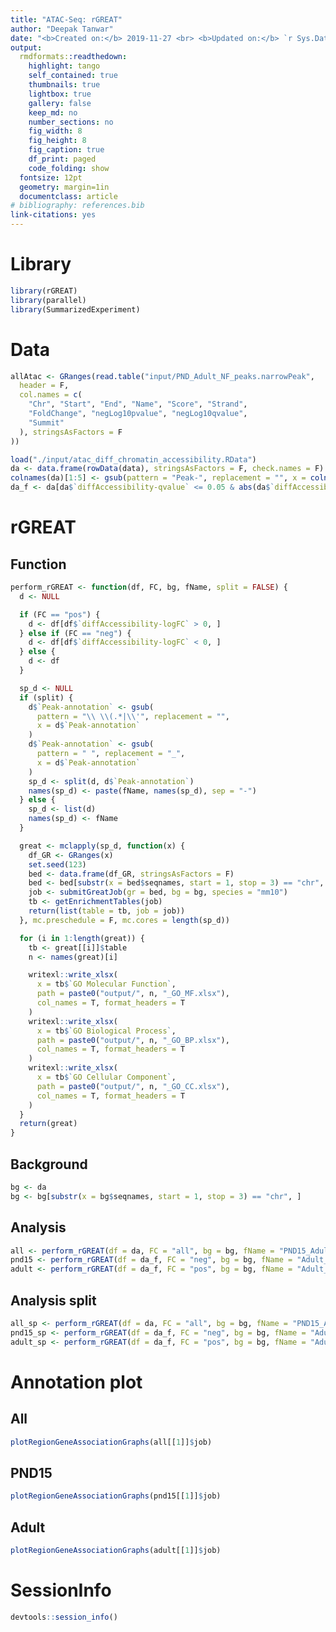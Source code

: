 ```yaml
---
title: "ATAC-Seq: rGREAT"
author: "Deepak Tanwar"
date: "<b>Created on:</b> 2019-11-27 <br> <b>Updated on:</b> `r Sys.Date()`"
output:
  rmdformats::readthedown:
    highlight: tango
    self_contained: true
    thumbnails: true
    lightbox: true
    gallery: false
    keep_md: no
    number_sections: no
    fig_width: 8
    fig_height: 8
    fig_caption: true
    df_print: paged
    code_folding: show
  fontsize: 12pt
  geometry: margin=1in
  documentclass: article
# bibliography: references.bib
link-citations: yes
---
```


# Library
```r
library(rGREAT)
library(parallel)
library(SummarizedExperiment)
```

# Data

```r
allAtac <- GRanges(read.table("input/PND_Adult_NF_peaks.narrowPeak",
  header = F,
  col.names = c(
    "Chr", "Start", "End", "Name", "Score", "Strand",
    "FoldChange", "negLog10pvalue", "negLog10qvalue",
    "Summit"
  ), stringsAsFactors = F
))

load("./input/atac_diff_chromatin_accessibility.RData")
da <- data.frame(rowData(data), stringsAsFactors = F, check.names = F)
colnames(da)[1:5] <- gsub(pattern = "Peak-", replacement = "", x = colnames(da)[1:5])
da_f <- da[da$`diffAccessibility-qvalue` <= 0.05 & abs(da$`diffAccessibility-logFC`) >= 1, ]
```

# rGREAT

## Function
```r
perform_rGREAT <- function(df, FC, bg, fName, split = FALSE) {
  d <- NULL

  if (FC == "pos") {
    d <- df[df$`diffAccessibility-logFC` > 0, ]
  } else if (FC == "neg") {
    d <- df[df$`diffAccessibility-logFC` < 0, ]
  } else {
    d <- df
  }

  sp_d <- NULL
  if (split) {
    d$`Peak-annotation` <- gsub(
      pattern = "\\ \\(.*|\\'", replacement = "",
      x = d$`Peak-annotation`
    )
    d$`Peak-annotation` <- gsub(
      pattern = " ", replacement = "_",
      x = d$`Peak-annotation`
    )
    sp_d <- split(d, d$`Peak-annotation`)
    names(sp_d) <- paste(fName, names(sp_d), sep = "-")
  } else {
    sp_d <- list(d)
    names(sp_d) <- fName
  }

  great <- mclapply(sp_d, function(x) {
    df_GR <- GRanges(x)
    set.seed(123)
    bed <- data.frame(df_GR, stringsAsFactors = F)
    bed <- bed[substr(x = bed$seqnames, start = 1, stop = 3) == "chr", ]
    job <- submitGreatJob(gr = bed, bg = bg, species = "mm10")
    tb <- getEnrichmentTables(job)
    return(list(table = tb, job = job))
  }, mc.preschedule = F, mc.cores = length(sp_d))

  for (i in 1:length(great)) {
    tb <- great[[i]]$table
    n <- names(great)[i]

    writexl::write_xlsx(
      x = tb$`GO Molecular Function`,
      path = paste0("output/", n, "_GO_MF.xlsx"),
      col_names = T, format_headers = T
    )
    writexl::write_xlsx(
      x = tb$`GO Biological Process`,
      path = paste0("output/", n, "_GO_BP.xlsx"),
      col_names = T, format_headers = T
    )
    writexl::write_xlsx(
      x = tb$`GO Cellular Component`,
      path = paste0("output/", n, "_GO_CC.xlsx"),
      col_names = T, format_headers = T
    )
  }
  return(great)
}
```

## Background
```r
bg <- da
bg <- bg[substr(x = bg$seqnames, start = 1, stop = 3) == "chr", ]
```


## Analysis
```r
all <- perform_rGREAT(df = da, FC = "all", bg = bg, fName = "PND15_Adult", split = F)
pnd15 <- perform_rGREAT(df = da_f, FC = "neg", bg = bg, fName = "Adult_Negative", split = F)
adult <- perform_rGREAT(df = da_f, FC = "pos", bg = bg, fName = "Adult_Positive", split = F)
```

## Analysis split
```r
all_sp <- perform_rGREAT(df = da, FC = "all", bg = bg, fName = "PND15_Adult", split = T)
pnd15_sp <- perform_rGREAT(df = da_f, FC = "neg", bg = bg, fName = "Adult_Negative", split = T)
adult_sp <- perform_rGREAT(df = da_f, FC = "pos", bg = bg, fName = "Adult_Positive", split = T)
```

# Annotation plot

## All
```r
plotRegionGeneAssociationGraphs(all[[1]]$job)
```


## PND15
```r
plotRegionGeneAssociationGraphs(pnd15[[1]]$job)
```

## Adult
```r
plotRegionGeneAssociationGraphs(adult[[1]]$job)
```


# SessionInfo
```r
devtools::session_info()
```